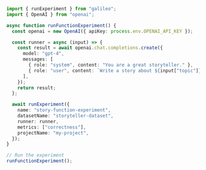 ```typescript TypeScript
import { runExperiment } from "galileo";
import { OpenAI } from "openai";

async function runFunctionExperiment() {
  const openai = new OpenAI({ apiKey: process.env.OPENAI_API_KEY });

  const runner = async (input) => {
    const result = await openai.chat.completions.create({
      model: "gpt-4",
      messages: [
        { role: "system", content: "You are a great storyteller." },
        { role: "user", content: `Write a story about ${input["topic"]}` },
      ],
    });
    return result;
  };

  await runExperiment({
    name: "story-function-experiment",
    datasetName: "storyteller-dataset",
    runner: runner,
    metrics: ["correctness"],
    projectName: "my-project",
  });
}

// Run the experiment
runFunctionExperiment();
```

